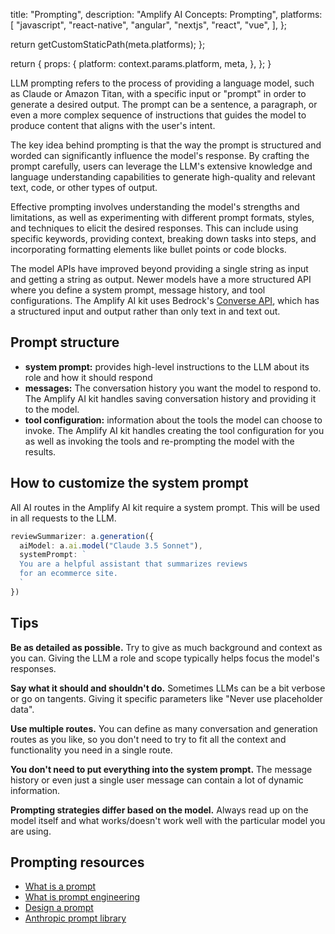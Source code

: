 
  title: "Prompting",
  description:
    "Amplify AI Concepts: Prompting",
  platforms: [
    "javascript",
    "react-native",
    "angular",
    "nextjs",
    "react",
    "vue",
  ],
};

  return getCustomStaticPath(meta.platforms);
};

  return {
    props: {
      platform: context.params.platform,
      meta,
    },
  };
}





LLM prompting refers to the process of providing a language model, such as Claude or Amazon Titan, with a specific input or "prompt" in order to generate a desired output. The prompt can be a sentence, a paragraph, or even a more complex sequence of instructions that guides the model to produce content that aligns with the user's intent.

The key idea behind prompting is that the way the prompt is structured and worded can significantly influence the model's response. By crafting the prompt carefully, users can leverage the LLM's extensive knowledge and language understanding capabilities to generate high-quality and relevant text, code, or other types of output.

Effective prompting involves understanding the model's strengths and limitations, as well as experimenting with different prompt formats, styles, and techniques to elicit the desired responses. This can include using specific keywords, providing context, breaking down tasks into steps, and incorporating formatting elements like bullet points or code blocks.

The model APIs have improved beyond providing a single string as input and getting a string as output. Newer models have a more structured API where you define a system prompt, message history, and tool configurations. The Amplify AI kit uses Bedrock's [Converse API](https://docs.aws.amazon.com/bedrock/latest/APIReference/API_runtime_Converse.html), which has a structured input and output rather than only text in and text out. 

## Prompt structure

* **system prompt:** provides high-level instructions to the LLM about its role and how it should respond
* **messages:** The conversation history you want the model to respond to. The Amplify AI kit handles saving conversation history and providing it to the model.
* **tool configuration:** information about the tools the model can choose to invoke. The Amplify AI kit handles creating the tool configuration for you as well as invoking the tools and re-prompting the model with the results. 


## How to customize the system prompt

All AI routes in the Amplify AI kit require a system prompt. This will be used in all requests to the LLM. 

```ts
reviewSummarizer: a.generation({
  aiModel: a.ai.model("Claude 3.5 Sonnet"),
  systemPrompt: `
  You are a helpful assistant that summarizes reviews
  for an ecommerce site. 
  `
})
```

## Tips

**Be as detailed as possible.** Try to give as much background and context as you can. Giving the LLM a role and scope typically helps focus the model's responses.

**Say what it should and shouldn't do.** Sometimes LLMs can be a bit verbose or go on tangents. Giving it specific parameters like "Never use placeholder data".

**Use multiple routes.** You can define as many conversation and generation routes as you like, so you don't need to try to fit all the context and functionality you need in a single route. 

**You don't need to put everything into the system prompt.** The message history or even just a single user message can contain a lot of dynamic information. 

**Prompting strategies differ based on the model.** Always read up on the model itself and what works/doesn't work well with the particular model you are using.

## Prompting resources

* [What is a prompt](https://docs.aws.amazon.com/bedrock/latest/userguide/what-is-a-prompt.html)
* [What is prompt engineering](https://docs.aws.amazon.com/bedrock/latest/userguide/what-is-prompt-engineering.html)
* [Design a prompt](https://docs.aws.amazon.com/bedrock/latest/userguide/design-a-prompt.html)
* [Anthropic prompt library](https://docs.anthropic.com/en/prompt-library/library)
